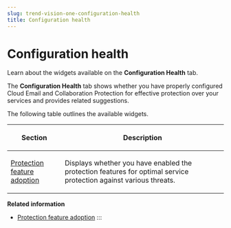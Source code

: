 ```yaml
---
slug: trend-vision-one-configuration-health
title: Configuration health
---
```

# Configuration health

Learn about the widgets available on the **Configuration Health** tab.

The **Configuration Health** tab shows whether you have properly configured Cloud Email and Collaboration Protection for effective protection over your services and provides related suggestions.

The following table outlines the available widgets.

<table>
<colgroup>
<col style="width: 25%" />
<col style="width: 75%" />
</colgroup>
<thead>
<tr>
<th><p>Section</p></th>
<th><p>Description</p></th>
</tr>
</thead>
<tbody>
<tr>
<td><p><a href="trend-vision-one-protection-feature-adoption">Protection feature adoption</a></p></td>
<td><p>Displays whether you have enabled the protection features for optimal service protection against various threats.</p></td>
</tr>
</tbody>
</table>

**Related information**

- [Protection feature adoption](protection-feature-adoption.mdx)
:::
